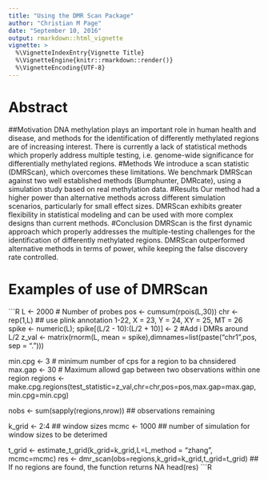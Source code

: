 ```yaml
---
title: "Using the DMR Scan Package"
author: "Christian M Page"
date: "September 10, 2016"
output: rmarkdown::html_vignette
vignette: >
  %\VignetteIndexEntry{Vignette Title}
  %\VignetteEngine{knitr::rmarkdown::render()}
  %\VignetteEncoding{UTF-8}
---
```

# Abstract
##Motivation
DNA methylation plays an important role in human health and disease, and methods for the identification of differently methylated regions are of increasing interest. There is currently a lack of statistical methods which properly address multiple testing, i.e. genome-wide significance for differentially methylated regions.
#Methods
We introduce a scan statistic (DMRScan), which overcomes these limitations. We benchmark DMRScan against two well established methods (Bumphunter, DMRcate), using a simulation study based on real methylation data.
#Results
Our method had a higher power than alternative methods across different simulation scenarios, particularly for small effect sizes. DMRScan exhibits greater flexibility in statistical modeling and can be used with more complex designs than current methods.
#Conclusion 
DMRScan is the first dynamic approach which properly addresses the multiple-testing challenges for the identification of differently methylated regions. DMRScan outperformed alternative methods in terms of power, while keeping the false discovery rate controlled.


# Examples of use of DMRScan

```R
L               <- 2000 # Number of probes
pos             <- cumsum(rpois(L,30))
chr             <- rep(1,L) ## use plink annotation 1-22, X = 23, Y = 24, XY = 25, MT = 26
spike           <- numeric(L); spike[(L/2 - 10):(L/2 + 10)] <- 2 #Add i DMRs around L/2
z_val           <- matrix(rnorm(L, mean = spike),dimnames=list(paste("chr1",pos, sep = ".")))

min.cpg <- 3  # minimum number of cps for a region to ba chnsidered
max.gap <- 30 # Maximum allowd gap between two observations within one region
regions <- make.cpg.regions(test_statistic=z_val,chr=chr,pos=pos,max.gap=max.gap,min.cpg=min.cpg)

nobs    <- sum(sapply(regions,nrow)) ## observations remaining

k_grid  <- 2:4 ## window sizes 
mcmc    <- 1000 ## number of simulation for window sizes to be deterimed

t_grid  <- estimate_t_grid(k_grid=k_grid,L=L,method = "zhang", mcmc=mcmc)
res     <- dmr_scan(obs=regions,k_grid=k_grid,t_grid=t_grid) ## If no regions are found, the function returns NA
head(res)
```R
